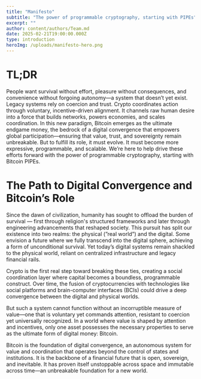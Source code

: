 ```yaml
---
title: "Manifesto"
subtitle: "The power of programmable cryptography, starting with PIPEs"
excerpt: ""
author: content/authors/Team.md
date: 2025-02-21T19:00:00.000Z
type: introduction
heroImg: /uploads/manifesto-hero.png
---
```


# TL;DR

People want survival without effort, pleasure without consequences, and convenience without forgoing autonomy—a system that doesn’t yet exist. Legacy systems rely on coercion and trust. Crypto coordinates action through voluntary, incentive-driven alignment. It channels raw human desire into a force that builds networks, powers economies, and scales coordination. In this new paradigm, Bitcoin emerges as the ultimate endgame money, the bedrock of a digital convergence that empowers global participation—ensuring that value, trust, and sovereignty remain unbreakable. But to fulfill its role, it must evolve. It must become more expressive, programmable, and scalable. We’re here to help drive these efforts forward with the power of programmable cryptography, starting with Bitcoin PIPEs.

# The Path to Digital Convergence and Bitcoin’s Role

Since the dawn of civilization, humanity has sought to offload the burden of survival — first through religion's structured frameworks and later through engineering advancements that reshaped society. This pursuit has split our existence into two realms: the physical (”real world”) and the digital. Some envision a future where we fully transcend into the digital sphere, achieving a form of unconditional survival. Yet today’s digital systems remain shackled to the physical world, reliant on centralized infrastructure and legacy financial rails.

Crypto is the first real step toward breaking these ties, creating a social coordination layer where capital becomes a boundless, programmable construct. Over time, the fusion of cryptocurrencies with technologies like social platforms and brain-computer interfaces (BCIs) could drive a deep convergence between the digital and physical worlds.

But such a system cannot function without an incorruptible measure of value—one that is voluntary yet commands attention, resistant to coercion yet universally recognized. In a world where value is shaped by attention and incentives, only one asset possesses the necessary properties to serve as the ultimate form of digital money: Bitcoin.

Bitcoin is the foundation of digital convergence, an autonomous system for value and coordination that operates beyond the control of states and institutions. It is the backbone of a financial future that is open, sovereign, and inevitable. It has proven itself unstoppable across space and immutable across time—an unbreakable foundation for a new world.
